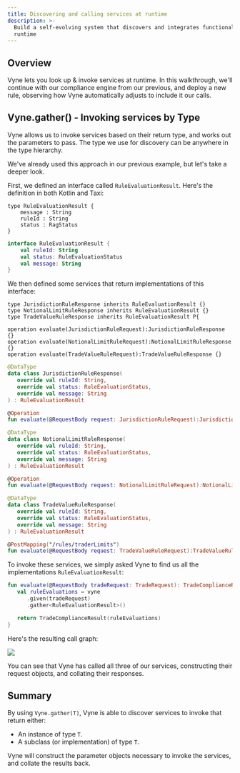 ```yaml
---
title: Discovering and calling services at runtime
description: >-
  Build a self-evolving system that discovers and integrates functionality at
  runtime
---
```



## Overview

Vyne lets you look up & invoke services at runtime.  In this walkthrough, we'll continue with our compliance engine from our <Link to="../exploring-vynes-problem-solving">previous</Link>, and deploy a new rule, observing how Vyne automatically adjusts to include it our calls.

## Vyne.gather\(\) - Invoking services by Type

Vyne allows us to invoke services based on their return type, and works out the parameters to pass.  The type we use for discovery can be anywhere in the type hierarchy. 

We've already used this approach in our previous example, but let's take a deeper look.

First, we defined an interface called `RuleEvaluationResult`.  Here's the definition in both Kotlin and Taxi:

<MultiCodeBlock>

```taxi
type RuleEvaluationResult {
    message : String
    ruleId : String
    status : RagStatus
}
```

```kotlin
interface RuleEvaluationResult {
    val ruleId: String
    val status: RuleEvaluationStatus
    val message: String
}
```

</MultiCodeBlock>

We then defined some services that return implementations of this interface:

<MultiCodeBlock>

```taxi
type JurisdictionRuleResponse inherits RuleEvaluationResult {}
type NotionalLimitRuleResponse inherits RuleEvaluationResult {}
type TradeValueRuleResponse inherits RuleEvaluationResult P{

operation evaluate(JurisdictionRuleRequest):JurisdictionRuleResponse {}
operation evaluate(NotionalLimitRuleRequest):NotionalLimitRuleResponse {}
operation evaluate(TradeValueRuleRequest):TradeValueRuleResponse {}
```

```kotlin
@DataType
data class JurisdictionRuleResponse(
   override val ruleId: String,
   override val status: RuleEvaluationStatus,
   override val message: String
) : RuleEvaluationResult

@Operation
fun evaluate(@RequestBody request: JurisdictionRuleRequest):JurisdictionRuleResponse {}

@DataType
data class NotionalLimitRuleResponse(
   override val ruleId: String,
   override val status: RuleEvaluationStatus,
   override val message: String
) : RuleEvaluationResult

@Operation
fun evaluate(@RequestBody request: NotionalLimitRuleRequest):NotionalLimitRuleResponse {}

@DataType
data class TradeValueRuleResponse(
   override val ruleId: String,
   override val status: RuleEvaluationStatus,
   override val message: String
) : RuleEvaluationResult

@PostMapping("/rules/traderLimits")
fun evaluate(@RequestBody request: TradeValueRuleRequest):TradeValueRuleResponse {}

```

</MultiCodeBlock>

To invoke these services, we simply asked Vyne to find us all the implementations `RuleEvaluationResult`:

```kotlin
fun evaluate(@RequestBody tradeRequest: TradeRequest): TradeComplianceResult {
   val ruleEvaluations = vyne
      .given(tradeRequest)
      .gather<RuleEvaluationResult>()

   return TradeComplianceResult(ruleEvaluations)
}
```

Here's the resulting call graph:

![](/assets/image%20%2812%29.png)

You can see that Vyne has called all three of our services, constructing their request objects, and collating their responses.

## Summary

By using `Vyne.gather(T)`, Vyne is able to discover services to invoke that return either:

* An instance of type `T`. 
* A subclass \(or implementation\) of type `T`.

Vyne will construct the parameter objects necessary to invoke the services, and collate the results back.
